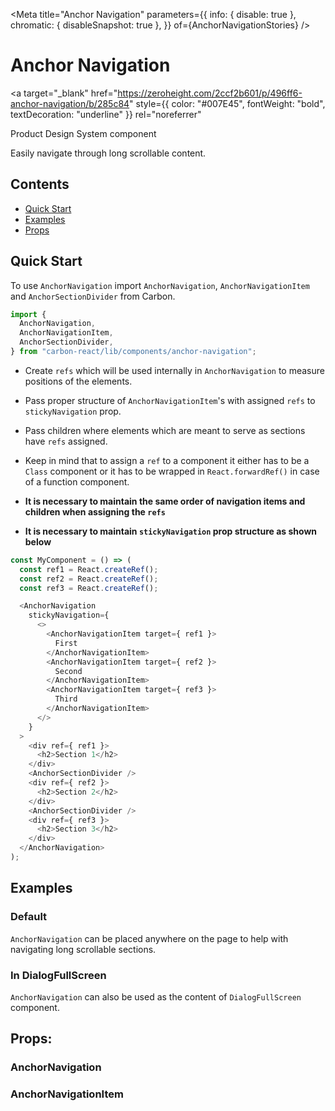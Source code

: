 

<Meta
  title="Anchor Navigation"
  parameters={{
    info: { disable: true },
    chromatic: { disableSnapshot: true },
  }}
  of={AnchorNavigationStories}
/>

# Anchor Navigation

<a
  target="_blank"
  href="https://zeroheight.com/2ccf2b601/p/496ff6-anchor-navigation/b/285c84"
  style={{ color: "#007E45", fontWeight: "bold", textDecoration: "underline" }}
  rel="noreferrer"
>
  Product Design System component
</a>

Easily navigate through long scrollable content.

## Contents

- [Quick Start](#quick-start)
- [Examples](#examples)
- [Props](#props)

## Quick Start

To use `AnchorNavigation` import `AnchorNavigation`, `AnchorNavigationItem` and `AnchorSectionDivider` from Carbon.

```javascript
import {
  AnchorNavigation,
  AnchorNavigationItem,
  AnchorSectionDivider,
} from "carbon-react/lib/components/anchor-navigation";
```

- Create `refs` which will be used internally in `AnchorNavigation` to measure positions of the elements.

- Pass proper structure of `AnchorNavigationItem`'s with assigned `refs` to `stickyNavigation` prop.

- Pass children where elements which are meant to serve as sections have `refs` assigned.
- Keep in mind that to assign a `ref` to a component it either has to be a `Class` component or it has to be wrapped in `React.forwardRef()` in case of a function component.

- **It is necessary to maintain the same order of navigation items and children when assigning the `refs`**

- **It is necessary to maintain `stickyNavigation` prop structure as shown below**

```javascript
const MyComponent = () => (
  const ref1 = React.createRef();
  const ref2 = React.createRef();
  const ref3 = React.createRef();

  <AnchorNavigation
    stickyNavigation={
      <>
        <AnchorNavigationItem target={ ref1 }>
          First
        </AnchorNavigationItem>
        <AnchorNavigationItem target={ ref2 }>
          Second
        </AnchorNavigationItem>
        <AnchorNavigationItem target={ ref3 }>
          Third
        </AnchorNavigationItem>
      </>
    }
  >
    <div ref={ ref1 }>
      <h2>Section 1</h2>
    </div>
    <AnchorSectionDivider />
    <div ref={ ref2 }>
      <h2>Section 2</h2>
    </div>
    <AnchorSectionDivider />
    <div ref={ ref3 }>
      <h2>Section 3</h2>
    </div>
  </AnchorNavigation>
);
```

## Examples

### Default

`AnchorNavigation` can be placed anywhere on the page to help with navigating long scrollable sections.

<Canvas name="default" of={AnchorNavigationStories.DefaultStory} />

### In DialogFullScreen

`AnchorNavigation` can also be used as the content of `DialogFullScreen` component.

<Canvas
  name="in full screen dialog"
  of={AnchorNavigationStories.InFullScreenDialogStory}
/>

## Props:

### AnchorNavigation

<ArgTypes of={AnchorNavigationStories} />

### AnchorNavigationItem

<ArgTypes of={AnchorNavigationItemStories} />
